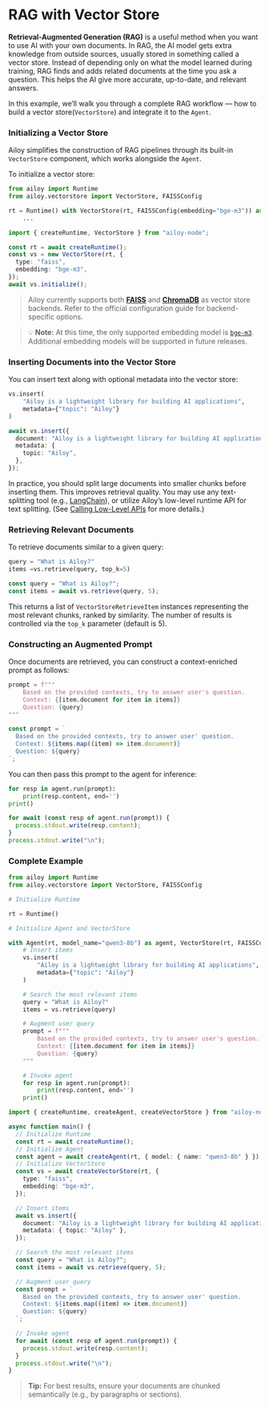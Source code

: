 
# RAG with Vector Store

**Retrieval-Augmented Generation (RAG)** is a useful method when you want to
use AI with your own documents. In RAG, the AI model gets extra knowledge from
outside sources, usually stored in something called a vector store. Instead of
depending only on what the model learned during training, RAG finds and adds
related documents at the time you ask a question. This helps the AI give more
accurate, up-to-date, and relevant answers.

In this example, we’ll walk you through a complete RAG workflow — how to build
a vector store(`VectorStore`) and integrate it to the `Agent`.

### Initializing a Vector Store

Ailoy simplifies the construction of RAG pipelines through its built-in
`VectorStore` component, which works alongside the `Agent`.

To initialize a vector store:

<CodeTabs>
<TabItem {...pythonTab}>

```python showLineNumbers
from ailoy import Runtime
from ailoy.vectorstore import VectorStore, FAISSConfig

rt = Runtime() with VectorStore(rt, FAISSConfig(embedding="bge-m3")) as vs:
    ...
```

</TabItem>
<TabItem {...nodeTab}>

```typescript showLineNumbers
import { createRuntime, VectorStore } from "ailoy-node";

const rt = await createRuntime();
const vs = new VectorStore(rt, {
  type: "faiss",
  embedding: "bge-m3",
});
await vs.initialize();
```

</TabItem>
</CodeTabs>

> Ailoy currently supports both
> [**FAISS**](https://github.com/facebookresearch/faiss) and
> [**ChromaDB**](https://www.trychroma.com/) as vector store backends. Refer to
> the official configuration guide for backend-specific options.

> 💡 **Note:** At this time, the only supported embedding model is
> [`bge-m3`](https://huggingface.co/BAAI/bge-m3). Additional embedding models
> will be supported in future releases.

### Inserting Documents into the Vector Store

You can insert text along with optional metadata into the vector store:

<CodeTabs>
<TabItem {...pythonTab}>

```python showLineNumbers
vs.insert(
    "Ailoy is a lightweight library for building AI applications",
    metadata={"topic": "Ailoy"}
)
```

</TabItem>
<TabItem {...nodeTab}>

```typescript showLineNumbers
await vs.insert({
  document: "Ailoy is a lightweight library for building AI applications",
  metadata: {
    topic: "Ailoy",
  },
});
```

</TabItem>
</CodeTabs>

In practice, you should split large documents into smaller chunks before
inserting them. This improves retrieval quality. You may use any text-splitting
tool (e.g.,
[LangChain](https://python.langchain.com/docs/concepts/text_splitters/)), or
utilize Ailoy’s low-level runtime API for text splitting. (See
[Calling Low-Level APIs](./calling-low-level-apis.md) for more details.)

### Retrieving Relevant Documents

To retrieve documents similar to a given query:

<CodeTabs>
<TabItem {...pythonTab}>

```python showLineNumbers
query = "What is Ailoy?"
items =vs.retrieve(query, top_k=5)
```

</TabItem>
<TabItem {...nodeTab}>

```typescript showLineNumbers
const query = "What is Ailoy?";
const items = await vs.retrieve(query, 5);
```

</TabItem>
</CodeTabs>

This returns a list of `VectorStoreRetrieveItem` instances representing the most
relevant chunks, ranked by similarity. The number of results is controlled via
the `top_k` parameter (default is 5).

### Constructing an Augmented Prompt

Once documents are retrieved, you can construct a context-enriched prompt as
follows:

<CodeTabs>
<TabItem {...pythonTab}>

```python showLineNumbers
prompt = f"""
    Based on the provided contexts, try to answer user's question.
    Context: {[item.document for item in items]}
    Question: {query}
"""
```

</TabItem>
<TabItem {...nodeTab}>

```typescript showLineNumbers
const prompt = `
  Based on the provided contexts, try to answer user' question.
  Context: ${items.map((item) => item.document)}
  Question: ${query}
`;
```

</TabItem>
</CodeTabs>

You can then pass this prompt to the agent for inference:

<CodeTabs>
<TabItem {...pythonTab}>

```python showLineNumbers
for resp in agent.run(prompt):
    print(resp.content, end='')
print()
```

</TabItem>
<TabItem {...nodeTab}>

```typescript showLineNumbers
for await (const resp of agent.run(prompt)) {
  process.stdout.write(resp.content);
}
process.stdout.write("\n");
```

</TabItem>
</CodeTabs>

### Complete Example

<CodeTabs>
<TabItem {...pythonTab}>

```python showLineNumbers
from ailoy import Runtime
from ailoy.vectorstore import VectorStore, FAISSConfig

# Initialize Runtime

rt = Runtime()

# Initialize Agent and VectorStore

with Agent(rt, model_name="qwen3-8b") as agent, VectorStore(rt, FAISSConfig(embedding="bge-m3")) as vs:
    # Insert items
    vs.insert(
        "Ailoy is a lightweight library for building AI applications",
        metadata={"topic": "Ailoy"}
    )

    # Search the most relevant items
    query = "What is Ailoy?"
    items = vs.retrieve(query)

    # Augment user query
    prompt = f"""
        Based on the provided contexts, try to answer user's question.
        Context: {[item.document for item in items]}
        Question: {query}
    """

    # Invoke agent
    for resp in agent.run(prompt):
        print(resp.content, end='')
    print()

```

</TabItem>
<TabItem {...nodeTab}>

```typescript showLineNumbers
import { createRuntime, createAgent, createVectorStore } from "ailoy-node";

async function main() {
  // Initialize Runtime
  const rt = await createRuntime();
  // Initialize Agent
  const agent = await createAgent(rt, { model: { name: "qwen3-8b" } });
  // Initialize VectorStore
  const vs = await createVectorStore(rt, {
    type: "faiss",
    embedding: "bge-m3",
  });

  // Insert items
  await vs.insert({
    document: "Ailoy is a lightweight library for building AI applications",
    metadata: { topic: "Ailoy" },
  });

  // Search the most relevant items
  const query = "What is Ailoy?";
  const items = await vs.retrieve(query, 5);

  // Augment user query
  const prompt = `
    Based on the provided contexts, try to answer user' question.
    Context: ${items.map((item) => item.document)}
    Question: ${query}
  `;

  // Invoke agent
  for await (const resp of agent.run(prompt)) {
    process.stdout.write(resp.content);
  }
  process.stdout.write("\n");
}
```

</TabItem>
</CodeTabs>

> **Tip:** For best results, ensure your documents are chunked semantically
> (e.g., by paragraphs or sections).
